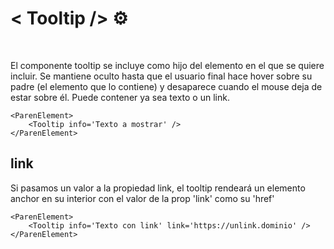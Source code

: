 
<Meta title="Infosis/BuildingBlocks/Tooltip/Overview" />

<style>
  {`
    h1 {
      color: #383C54 !important;
      max-width: 32ch !important;
    }
    h2, h3, h4 {
      max-width: 59ch !important;
      color: #383C54 !important;
    }
    ul{
      max-width: 70ch!important
    }
    li {
      font-size: 1rem !important;
      margin: .5rem 0 !important;
      color: #494E6E !important;
    } 
    li>span{
      font-weight: bolder;
    }
    p {
      margin: .5rem 0 !important;
      font-size: 1rem !important;
      color: #494E6E !important;
    } 
    .language-plaintext>span{
      font-weight: lighter !important;
      color: #494E6E !important;
    }
    .language-plaintext{
        color: #494E6E !important;
    }
    p>span{
        font-weight: bold;
    }
    span{
        color: #494E6E !important;
        font-weight: bold;
    }
    img {
      max-width: 650px !important;
      height: auto;
      margin: auto !important;
    }
    .small-img{
      min-width: 900px !important;
      object-fit: cover;
    }
  `}
</style>

# < Tooltip /> ⚙️

<br /> 


El componente tooltip se incluye como hijo del elemento en el que se quiere incluir. Se mantiene oculto hasta que el usuario final hace hover sobre su padre (el elemento que lo contiene) y desaparece cuando el mouse deja de estar sobre él. Puede contener ya sea texto o un link.

```
<ParenElement>
    <Tooltip info='Texto a mostrar' />
</ParenElement>
```

## link

Si pasamos un valor a la propiedad link, el tooltip rendeará un elemento anchor en su interior con el valor de la prop 'link' como su 'href'

```
<ParenElement>
    <Tooltip info='Texto con link' link='https://unlink.dominio' />
</ParenElement>
```